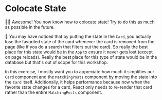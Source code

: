 # Colocate State

👨‍💼 Awesome! You now know how to colocate state! Try to do this as much as
possible in the future.

🦉 You may have noticed that by putting the state in the `Card`, you actually
lose the favorited state of the card whenever the card is removed from the page
(like if you do a search that filters out the card). So really the best place
for this state would be in the `App` to ensure it never gets lost (except on
page reloads). Really the best place for this type of state would be in the
database but that's out of scope for this workshop.

In this exercise, I mostly want you to appreciate how much it simplifies our
`Card` component and the `MatchingPosts` component by moving the state into the
`Card` itself. Additionally, it helps performance because now when the favorite
state changes for a card, React only needs to re-render that card rather than
the entire `MatchingPosts` component.

